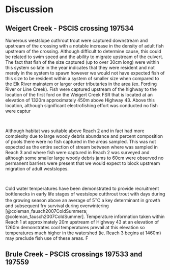 # Discussion 

## Weigert Creek - PSCIS crossing 197534
Numerous westslope cuthrout trout were captured downstream and upstream of the crossing with a notable increase in the density of adult fish upstream of the crossing. Although difficult to determine cause, this could be related to swim speed and the ability to migrate upstream of the culvert. The fact that fish of the size captured (up to over 30cm long) were within this system so late in the year indicates that they were resident and not merely in the system to spawn however we would not have expected fish of this size to be resident within a system of smaller size when compared to the Elk River mainstem or larger order tributaries in the area (ex. Fording River or Line Creek). Fish were captured upstream of the highway to the location of the first ford on the Weigert Creek FSR that is located at an elevation of 1320m approximately 450m above Highway 43.  Above this location, although significant electrofishing effort was conducted no fish were captur

<br>

Although habitat was suitable above Reach 2 and in fact had more complexity due to large woody debris abundance and percent composition of pools there were no fish captured in the areas sampled. This was not expected as the entire section of stream between where was sampled in Reach 3 and where fish were captured in Reach 2 was surveyed and although some smaller large woody debris jams to 60cm were observed no permanent barriers were present that we would expect to block upstream migration of adult westslopes.  

<br>

Cold water temperatures have been demonstrated to provide recruitment bottlenecks in early life stages of westslope cutthrout trout with days during the growing season above an average of 5$^\circ$C a key determinant in growth and subsequent fry survival during overwintering [@coleman_fausch2007ColdSummera; @coleman_fausch2007ColdSummer].  Temperature information taken within Reach 1 at approximately 20m upstream of Highway 43 at an elevation of 1260m demonstrates cool temperatures prevail at this elevation so temperatures much higher in the watershed (ie. Reach 3 begins at 1460m) may preclude fish use of these areas. F 


## Brule Creek - PSCIS crossings 197533 and 197559



